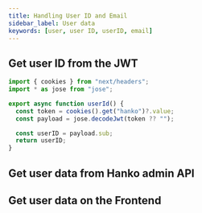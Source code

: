 ```yaml
---
title: Handling User ID and Email
sidebar_label: User data
keywords: [user, user ID, userID, email]
---
```


## Get user ID from the JWT

```js
import { cookies } from "next/headers";
import * as jose from "jose";

export async function userId() {
  const token = cookies().get("hanko")?.value;
  const payload = jose.decodeJwt(token ?? "");

  const userID = payload.sub;
  return userID;
}
```

## Get user data from Hanko admin API

## Get user data on the Frontend

